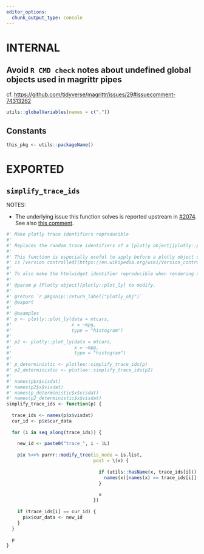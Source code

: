 ```yaml
---
editor_options:
  chunk_output_type: console
---
```


# INTERNAL

## Avoid `R CMD check` notes about undefined global objects used in magrittr pipes

cf. <https://github.com/tidyverse/magrittr/issues/29#issuecomment-74313262>

```r
utils::globalVariables(names = c("."))
```

## Constants

```r
this_pkg <- utils::packageName()
```

# EXPORTED

## `simplify_trace_ids`

NOTES:

-   The underlying issue this function solves is reported upstream in [#2074](https://github.com/plotly/plotly.R/issues/2074). See also [this
    comment](https://github.com/plotly/plotly.R/pull/1365#issuecomment-434063157).

```r
#' Make plotly trace identifiers reproducible
#'
#' Replaces the random trace identifiers of a [plotly object][plotly::plot_ly] with simple sequential ones (`trace_1`, `trace_2` and so on).
#'
#' This function is especially useful to apply before a plotly object or its JSON representation (as generated for rendered R Markdown / Quarto documents) 
#' is [version controlled](https://en.wikipedia.org/wiki/Version_control) (e.g. via Git).
#' 
#' To also make the htmlwidget identifier reproducible when rendering a Plotly chart, use [htmlwidgets::setWidgetIdSeed()].
#'
#' @param p [Plotly object][plotly::plot_ly] to modify.
#'
#' @return `r pkgsnip::return_label("plotly_obj")`
#' @export
#'
#' @examples
#' p <- plotly::plot_ly(data = mtcars,
#'                      x = ~mpg,
#'                      type = "histogram")
#'
#' p2 <- plotly::plot_ly(data = mtcars,
#'                       x = ~mpg,
#'                       type = "histogram")
#'
#' p_deterministic <- plotlee::simplify_trace_ids(p)
#' p2_deterministic <- plotlee::simplify_trace_ids(p2)
#'
#' names(p$x$visdat)
#' names(p2$x$visdat)
#' names(p_deterministic$x$visdat)
#' names(p2_deterministic$x$visdat)
simplify_trace_ids <- function(p) {
  
  trace_ids <- names(p$x$visdat)
  cur_id <- p$x$cur_data
  
  for (i in seq_along(trace_ids)) {
    
    new_id <- paste0("trace_", i - 1L)
    
    p$x %<>% purrr::modify_tree(is_node = is.list,
                                post = \(x) {
                                  
                                  if (utils::hasName(x, trace_ids[i])) {
                                    names(x)[names(x) == trace_ids[i]] <- new_id
                                  }
                                  
                                  x
                                })
    
    if (trace_ids[i] == cur_id) {
      p$x$cur_data <- new_id
    }
  }
  
  p
}
```
